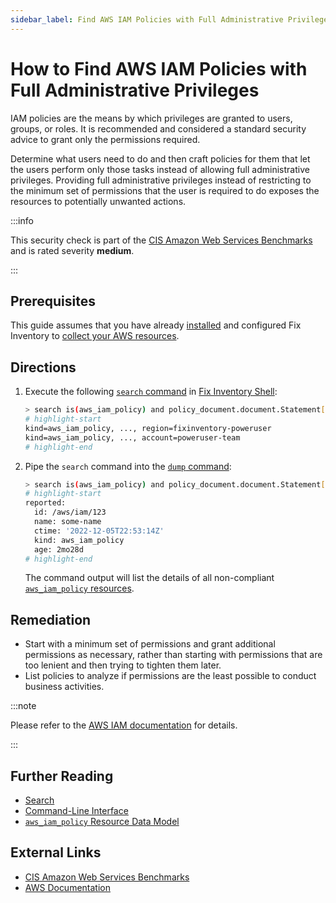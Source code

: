 ```yaml
---
sidebar_label: Find AWS IAM Policies with Full Administrative Privileges
---
```


# How to Find AWS IAM Policies with Full Administrative Privileges

IAM policies are the means by which privileges are granted to users, groups, or roles. It is recommended and considered a standard security advice to grant only the permissions required.

Determine what users need to do and then craft policies for them that let the users perform only those tasks instead of allowing full administrative privileges. Providing full administrative privileges instead of restricting to the minimum set of permissions that the user is required to do exposes the resources to potentially unwanted actions.

:::info

This security check is part of the [CIS Amazon Web Services Benchmarks](https://cisecurity.org/benchmark/amazon_web_services) and is rated severity **medium**.

:::

## Prerequisites

This guide assumes that you have already [installed](../../../getting-started/install/index.mdx) and configured Fix Inventory to [collect your AWS resources](../../../how-to-guides/data-sources/collect-aws-resource-data.mdx).

## Directions

1. Execute the following [`search` command](../../../reference/cli/search.mdx) in [Fix Inventory Shell](../../../reference/components/shell.mdx):

   ```bash
   > search is(aws_iam_policy) and policy_document.document.Statement[*].{Effect=Allow and (Action="*" and Resource="*")} and policy_attachment_count>0
   # highlight-start
   ​kind=aws_iam_policy, ..., region=fixinventory-poweruser
   ​kind=aws_iam_policy, ..., account=poweruser-team
   # highlight-end
   ```

2. Pipe the `search` command into the [`dump` command](../../../reference/cli/dump.mdx):

   ```bash
   > search is(aws_iam_policy) and policy_document.document.Statement[*].{Effect=Allow and (Action="*" and Resource="*")} and policy_attachment_count>0 | dump
   # highlight-start
   ​reported:
   ​  id: /aws/iam/123
   ​  name: some-name
   ​  ctime: '2022-12-05T22:53:14Z'
   ​  kind: aws_iam_policy
   ​  age: 2mo28d
   # highlight-end
   ```

   The command output will list the details of all non-compliant [`aws_iam_policy` resources](../../../reference/unified-data-model/aws/iam/aws_iam_policy.mdx).

## Remediation

- Start with a minimum set of permissions and grant additional permissions as necessary, rather than starting with permissions that are too lenient and then trying to tighten them later.
- List policies to analyze if permissions are the least possible to conduct business activities.

:::note

Please refer to the [AWS IAM documentation](https://docs.aws.amazon.com/IAM/latest/UserGuide/best-practices.html) for details.

:::

## Further Reading

- [Search](../../../reference/search/index.mdx)
- [Command-Line Interface](../../../reference/cli/index.mdx)
- [`aws_iam_policy` Resource Data Model](../../../reference/unified-data-model/aws/iam/aws_iam_policy.mdx)

## External Links

- [CIS Amazon Web Services Benchmarks](https://cisecurity.org/benchmark/amazon_web_services)
- [AWS Documentation](https://docs.aws.amazon.com/IAM/latest/UserGuide/best-practices.html)
